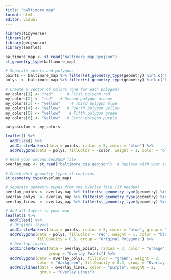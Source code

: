 ```yaml
---
title: "baltimore map"
format: html
editor: visual
---
```


```r
library(tidyverse)
library(sf)
library(geojsonio)
library(leaflet)
```
```r
baltimore_map <- st_read("baltimore_map.geojson")
st_geometry_type(baltimore_map)
```

```r
# Separate points and polygons
points <- baltimore_map %>% filter(st_geometry_type(geometry) %in% c("POINT", "MULTIPOINT"))
polys  <- baltimore_map %>% filter(st_geometry_type(geometry) %in% c("POLYGON", "MULTIPOLYGON"))

# Create a vector of colors (one for each polygon)
my_colors[1] <- "red"      # First polygon red
my_colors[2] <- "red"   # Second polygon orange
my_colors[3] <- "yellow"     # Third polygon blue
my_colors[4] <- "yellow"   # Fourth polygon yellow
my_colors[5] <- "yellow"    # Fifth polygon green
my_colors[6] <- "yellow"   # Sixth polygon purple

polys$color <- my_colors

leaflet() %>%
  addTiles() %>%
  addCircleMarkers(data = points, radius = 5, color = "blue") %>%
  addPolygons(data = polys, fillColor = ~color, weight = 1, color = "black", fillOpacity = 0.5)
```


```r
# Read your second GeoJSON file
overlay_map <- st_read("baltimore_csa.geojson")  # Replace with your actual filename

# Check what geometry types it contains
st_geometry_type(overlay_map)
```

```r
# Separate geometry types from the overlay file (if needed)
overlay_points <- overlay_map %>% filter(st_geometry_type(geometry) %in% c("POINT", "MULTIPOINT"))
overlay_polys  <- overlay_map %>% filter(st_geometry_type(geometry) %in% c("POLYGON", "MULTIPOLYGON"))
overlay_lines  <- overlay_map %>% filter(st_geometry_type(geometry) %in% c("LINESTRING", "MULTILINESTRING"))

# Add all layers to your map
leaflet() %>%
  addTiles() %>%
  # Original layers
  addCircleMarkers(data = points, radius = 5, color = "blue", group = "Original Points") %>%
  addPolygons(data = polys, fillColor = "red", weight = 1, color = "black", 
              fillOpacity = 0.5, group = "Original Polygons") %>%
  # Overlay layers
  addCircleMarkers(data = overlay_points, radius = 3, color = "orange", 
                   group = "Overlay Points") %>%
  addPolygons(data = overlay_polys, fillColor = "green", weight = 2, 
              color = "darkgreen", fillOpacity = 0.3, group = "Overlay Polygons") %>%
  addPolylines(data = overlay_lines, color = "purple", weight = 2, 
               group = "Overlay Lines")
```

